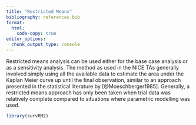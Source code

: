 ```yaml
---
title: "Restricted Means"
bibliography: references.bib
format:
  html:
    code-copy: true
editor_options: 
  chunk_output_type: console
---
```


Restricted means analysis can be used either for the base case analysis or as a sensitivity analysis. The method as used in the NICE TAs generally involved simply using all the available data to estimate the area under the Kaplan Meier curve up until the final observation, similar to an approach presented in the statistical literature by [@Moeschberger1985]. Generally, a restricted means approach has only been taken when trial data was relatively complete compared to situations where parametric modelling was used.

```r
library(survRM2)
```
